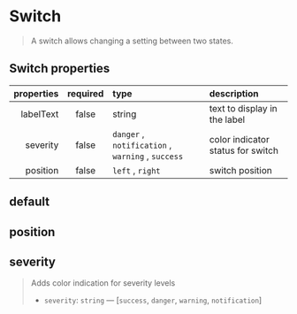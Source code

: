 
<Meta of={SwitchStories} />

# Switch

> A switch allows changing a setting between two states.

## Switch properties

| properties | required | type                                                                                          | description                       |
| ---------: | :------: | :-------------------------------------------------------------------------------------------- | :-------------------------------- |
|  labelText |  false   | string                                                                                        | text to display in the label      |
|   severity |  false   | <code>danger</code> , <code>notification</code> , <code>warning</code> , <code>success</code> | color indicator status for switch |
|   position |  false   | <code>left</code> , <code>right</code>                                                        | switch position                   |

## default

<Canvas>
  <Story of={SwitchStories.Default} />
</Canvas>

## position

<Canvas>
  <Story of={SwitchStories.Position} />
</Canvas>

## severity

> Adds color indication for severity levels
>
> - `severity`: `string` — \[`success`, `danger`, `warning`, `notification`]

<Canvas>
  <Story of={SwitchStories.Severity} />
</Canvas>
